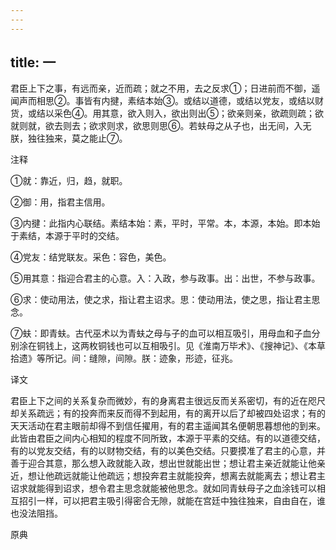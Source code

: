 ```yaml
---
---
---
```

title: 一
---



君臣上下之事，有远而亲，近而疏；就之不用，去之反求①；日进前而不御，遥闻声而相思②。事皆有内揵，素结本始③。或结以道德，或结以党友，或结以财货，或结以采色④。用其意，欲入则入，欲出则出⑤；欲亲则亲，欲疏则疏；欲就则就，欲去则去；欲求则求，欲思则思⑥。若蚨母之从子也，出无间，入无朕，独往独来，莫之能止⑦。

注释

①就：靠近，归，趋，就职。

②御：用，指君主信用。

③内揵：此指内心联结。素结本始：素，平时，平常。本，本源，本始。即本始于素结，本源于平时的交结。

④党友：结党联友。采色：容色，美色。

⑤用其意：指迎合君主的心意。入：入政，参与政事。出：出世，不参与政事。

⑥求：使动用法，使之求，指让君主诏求。思：使动用法，使之思，指让君主思念。

⑦蚨：即青蚨。古代巫术以为青蚨之母与子的血可以相互吸引，用母血和子血分别涂在铜钱上，这两枚铜钱也可以互相吸引。见《淮南万毕术》、《搜神记》、《本草拾遗》等所记。间：缝隙，间隙。朕：迹象，形迹，征兆。

译文

君臣上下之间的关系复杂而微妙，有的身离君主很远反而关系密切，有的近在咫尺却关系疏远；有的投奔而来反而得不到起用，有的离开以后了却被四处诏求；有的天天活动在君主眼前却得不到信任擢用，有的君主遥闻其名便朝思暮想他的到来。此皆由君臣之间内心相知的程度不同所致，本源于平素的交结。有的以道德交结，有的以党友交结，有的以财物交结，有的以美色交结。只要摸准了君主的心意，并善于迎合其意，那么想入政就能入政，想出世就能出世；想让君主亲近就能让他亲近，想让他疏远就能让他疏远；想投奔君主就能投奔，想离去就能离去；想让君主诏求就能得到诏求，想令君主思念就能被他思念。就如同青蚨母子之血涂钱可以相互招引一样，可以把君主吸引得密合无隙，就能在宫廷中独往独来，自由自在，谁也没法阻挡。

原典
